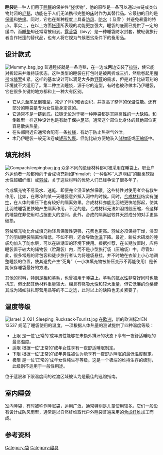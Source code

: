 '''睡袋'''是一种人们用于[[睡眠|睡眠]]的保护性“[[袋|袋]]状物”，他的原型是一条可以通过拉链或类似物封闭的[[毛毯|毛毯]]，功能在于人们无法携带完整的[[床|床]]时作为其替代品。它最初的目的是[[保暖|保暖]]和[[绝缘|绝缘]]。同时，它也在某种程度上具备[[防风|防风]]、[[防水|防水]]（ 及雪 ）并避免暴露的特点。事实上，在以上方面[[帐篷|帐篷]]所表现的功能更加强大。睡袋的底面已提供了一定的缓冲，而[[睡垫|睡垫]]却还常常被用到。[[露营袋|露营袋]]（bivy）是一种睡袋防水封套，被轻装旅行者当作帐篷的替代品，也有人将它视为气候恶劣条件下的备用品。

==设计款式==
[[File:Mummy_bag.jpg|thumb]]
普通睡袋就是一条毛毯，在一边或两边安装了[[拉链|拉链]]，使它能对折起来并维持该状态。这种类型的睡袋在打包时是被两折或三折，然后卷起用[[绷带|绷带]]或[[绳索|绳索]]扎紧。这样的基本设计可以满足大多数[[野营|野营]]的需求，但是对于比较苛刻的环境就不大适用了。第二种主流睡袋，源于它的造型，有时也被称做木乃伊睡袋，它在很多关键的地方都和上一种大有区别。

*它从头至尾呈倒锥型，减少了体积和表面积，并提高了整体的保温性能。还有部分的睡袋是专为女性量身定做的。
*它通常不是一链到底。拉链无论对于哪一种睡袋都是其隔离性的一大缺陷。和倒锥型一样这种设计也是有助于保护[[足|足]]部，通常这个部位比身体的其他部位更容易散失热量。
*在头部附近它通常会配有一条[[拉绳|拉绳]]，有助于防止热空气外泄。
*木乃伊睡袋一般无法卷成[[矩形|矩形]][[包裹|包裹]]。但能比较方便地装入[[储物袋|储物袋]]或[[压缩袋|压缩袋]]中。

==填充材料==
[[File:Compactsleepingbag.jpg|thumb]]
众多不同的绝缘材料都可被采用在睡袋上。职业户外运动者一般都倾向于合成填充物如Primaloft（一种俗称“人造羽绒”的超柔软拒水性超细纤维）或[[羽绒|羽绒]]，关于这些材料的优势人们已经争论了很多年了。

合成填充物不易吸水、速乾、即便完全浸湿依然保暖。这些特性对使用者会有救生作用，比如，在寒冷的某一天睡袋意外掉入河中的时候。同时，[[合成材料|合成材料]]结实有[[弹性|弹性]]，在人体的重压下也有较好的隔离效果。合成材料亦能比羽绒更快地膨起，使其比羽绒睡袋更快地产生隔离作用。不足的是，合成材料无法如羽绒般压缩，令这样的睡袋在非使用时占据更大的空间。此外，合成的隔离层较其天然成分的对手更易破损。

羽绒填充物比合成填充物轻且保暖性更强，花费也更高。羽绒必须保持干燥，浸湿了的羽绒睡袋隔离性降低，不如不用，还会导致[[体温|体温]]下降。最近，新技术研发的睡袋均加入了防水层，可以在较潮湿的环境下使用。根据推荐，在长期放置时，应将睡袋置于较大的储物袋（贮藏袋）内，而不是小型旅行袋（压缩袋）中。尽管如此，很多常规的背包客和徒步旅行者认为将睡袋悬挂，并不时地在衣架上小心地调整睡袋的位置，使其避免产生“死角”（一小块填充物被挤压变形不再能使用）是长期保存睡袋最好的方法。

其他的材料，特别是[[棉|棉]]和[[羊毛|羊毛]]，也曾被用于睡袋上。羊毛的[[抗水性|抗水性]]非常好同时也能抗压，但比起其他材料重量较大。棉具有强[[吸水性|吸水性]]和较大[[重量|重量]]，但它低廉的[[价格|价格]]使其成为诸如驻扎野营用品等的不二之选，此时以上的缺陷也无关紧要了。

==温度等级==
[[File:Israel_2_021_Sleeping_Rucksack-Tourist.jpg|thumb]]
在[[欧洲|欧洲]]，新的欧洲标准EN 13537 规范了睡袋使用的温度。一项根据人体热量的测试提供了四种温度等级：

*上限 是一位‘正常的’成年男性能够在未额外排汗的状态下享有一夜舒适睡眠的最高温度。
*适限 根据一位‘正常的’成年女性享有一夜舒适睡眠制定。
*下限 根据一位‘正常的’成年男性被认为能享有一夜舒适睡眠的最低温度制定。
*极限 是一位‘正常的’成年女性纯生存等级。这是一个极端的维持生存的级别，此级别不适用于一般性用途。

位于适限和下限温度间的过渡区域被认为是最佳的选购指南。

==室内睡袋==
室内睡袋，有时被称作睡眠袋，运用广泛，通常特别是[[儿童|儿童]]使用较多。它们一般没有设计成防风雨型，通常是以自然纤维取代户外睡袋普遍采用的[[合成纤维|合成纤维]]加工而成。

== 参考资料 ==
{{reflist}}

{{袋子}}
{{睡眠}}

{{Authority control}}
[[Category:袋|Category:袋]]
[[Category:寢具|Category:寢具]]
